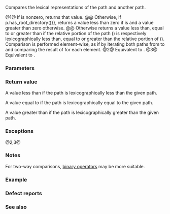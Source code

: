 {{cpp/filesystem/path/title|compare}}
{{cpp/filesystem/path/navbar}}
{{dcl begin}}
{{dcl|num=1|since=c++17|1=
int compare( const path&amp; p ) const noexcept;
}}
{{dcl|num=2|since=c++17|1=
int compare( const string_type&amp; str ) const;
int compare( std::basic_string_view&lt;value_type&gt; str ) const;
}}
{{dcl|num=3|since=c++17|1=
int compare( const value_type* s ) const;
}}
{{dcl end}}

Compares the lexical representations of the path and another path.

@1@ If {{c|root_name().native().compare(p.root_name().native())}} is nonzero, returns that value. 
@@ Otherwise, if {{c|has_root_directory() !{{=}} p.has_root_directory()}}, returns a value less than zero if {{rlpf|has_path|has_root_directory}} is {{c|false}} and a value greater than zero otherwise.
@@ Otherwise returns a value less than, equal to or greater than {{c|0}} if the relative portion of the path ({{rlpf|relative_path}}) is respectively lexicographically less than, equal to or greater than the relative portion of {{c|p}} ({{c|p.relative_path()}}). Comparison is performed element-wise, as if by iterating both paths from {{rlpf|begin}} to {{rlpf|begin|end}} and comparing the result of {{rlpf|native}} for each element.
@2@ Equivalent to {{c|compare(path(str))}}.
@3@ Equivalent to {{c|compare(path(s))}}.

===Parameters===
{{par begin}}
{{par|p|a path to compare to}}
{{par|str|a string or string view representing path to compare to}}
{{par|s|a null-terminated string representing path to compare to}}
{{par end}}

===Return value===
A value less than {{c|0}} if the path is lexicographically less than the given path.

A value equal to {{c|0}} if the path is lexicographically equal to the given path.

A value greater than {{c|0}} if the path is lexicographically greater than the given path.

===Exceptions===
@2,3@ {{cpp/impldef exception item}}

===Notes===
For two-way comparisons, [[cpp/filesystem/path/operator_cmp|binary operators]] may be more suitable.

===Example===
{{example
|code=
#include &lt;filesystem&gt;
#include &lt;iostream&gt;
#include &lt;string_view&gt;
namespace fs = std::filesystem;

void demo(fs::path p1, fs::path p2, std::string_view msg)
{
    std::cout &lt;&lt; p1;
    const int rc = p1.compare(p2); 
    if (rc &lt; 0)
        std::cout &lt;&lt; " &lt; ";
    else if (rc &gt; 0)
        std::cout &lt;&lt; " &gt; ";
    else
        std::cout &lt;&lt; " == ";
    std::cout &lt;&lt; p2 &lt;&lt; " \t: " &lt;&lt; msg &lt;&lt; '\n';
}

int main()
{
    demo("/a/b/", "/a/b/", "simple");
    demo("/a/b/", "/a/b/c", "simple");
    demo("/a/b/../b", "/a/b", "no canonical conversion");
    demo("/a/b", "/a/b/.", "no canonical conversion");
    demo("/a/b/", "a/c", "absolute paths order after relative ones");
}
|output=
"/a/b/" == "/a/b/"      : simple
"/a/b/" &lt; "/a/b/c"	: simple
"/a/b/../b" &gt; "/a/b"	: no canonical conversion
"/a/b" &lt; "/a/b/."	: no canonical conversion
"/a/b/" &gt; "a/c"	        : absolute paths order after relative ones
}}

===Defect reports===
{{dr list begin}}
{{dr list item|wg=lwg|dr=2936|std=C++17|before=compared all path elements directly|after=root name and root directory handled separately}}
{{dr list end}}

===See also===
{{dsc begin}}
{{dsc inc|cpp/filesystem/path/dsc operator_cmp}}
{{dsc end}}

{{langlinks|de|es|ja|ru|zh}}